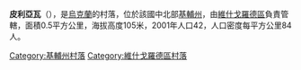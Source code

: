 {{coord|51|2|1|N|30|18|34|E|scale:30000|display=title}}

'''皮利亞瓦'''（{{lang-uk|Пилява}}），是[[烏克蘭|烏克蘭]]的村落，位於該國中北部[[基輔州|基輔州]]，由[[維什戈羅德區|維什戈羅德區]]負責管轄，面積0.5平方公里，海拔高度105米，2001年人口42，人口密度每平方公里84人。

{{DEFAULTSORT:Пилява}}
[[Category:基輔州村落|Category:基輔州村落]]
[[Category:維什戈羅德區村落|Category:維什戈羅德區村落]]


{{Kiev-geo-stub}}